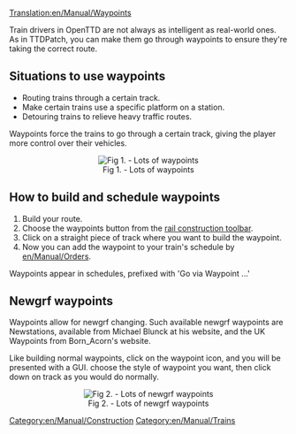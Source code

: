 [[Translation:en/Manual/Waypoints]]
[[Category:en/Manual/Construction]]
[[Category:en/Manual/Trains]]

Train drivers in OpenTTD are not always as intelligent as real-world ones. As in TTDPatch, you can make them go through waypoints to ensure they're taking the correct route.
== Situations to use waypoints ==

* Routing trains through a certain track.
* Make certain trains use a specific platform on a station.
* Detouring trains to relieve heavy traffic routes.

Waypoints force the trains to go through a certain track, giving the player more control over their vehicles.

<center>[[File:en/Manual/Checkpoints.png|center|frame|Fig 1. - Lots of waypoints]]</center>

== How to build and schedule waypoints ==

# Build your route.
# Choose the waypoints button from the [[en/Manual/Railway construction#railway-construction-toolbar|rail construction toolbar]].
# Click on a straight piece of track where you want to build the waypoint.
# Now you can add the waypoint to your train's schedule by [[en/Manual/Orders]].

Waypoints appear in schedules, prefixed with 'Go via Waypoint ...'

== Newgrf waypoints ==
Waypoints allow for newgrf changing. Such available newgrf waypoints are Newstations, available from Michael Blunck at his website, and the UK Waypoints from Born_Acorn's website.

Like building normal waypoints, click on the waypoint icon, and you will be presented with a GUI. choose the style of waypoint you want, then click down on track as you would do normally.
<center>[[File:en/Manual/Newgrfwayp.png|center|frame|Fig 2. - Lots of newgrf waypoints]]</center>